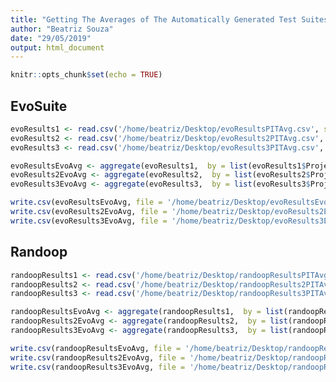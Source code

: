 ```yaml
---
title: "Getting The Averages of The Automatically Generated Test Suites Results"
author: "Beatriz Souza"
date: "29/05/2019"
output: html_document
---
```


```r
knitr::opts_chunk$set(echo = TRUE)
```

## EvoSuite
```r
evoResults1 <- read.csv('/home/beatriz/Desktop/evoResultsPITAvg.csv', sep = ",", header = TRUE)
evoResults2 <- read.csv('/home/beatriz/Desktop/evoResults2PITAvg.csv', sep = ",", header = TRUE)
evoResults3 <- read.csv('/home/beatriz/Desktop/evoResults3PITAvg.csv', sep = ",", header = TRUE)

evoResultsEvoAvg <- aggregate(evoResults1,  by = list(evoResults1$Project), FUN=mean)
evoResults2EvoAvg <- aggregate(evoResults2,  by = list(evoResults2$Project), FUN=mean)
evoResults3EvoAvg <- aggregate(evoResults3,  by = list(evoResults3$Project), FUN=mean)

write.csv(evoResultsEvoAvg, file = '/home/beatriz/Desktop/evoResultsEvoAvg.csv', row.names = FALSE)
write.csv(evoResults2EvoAvg, file = '/home/beatriz/Desktop/evoResults2EvoAvg.csv', row.names = FALSE)
write.csv(evoResults3EvoAvg, file = '/home/beatriz/Desktop/evoResults3EvoAvg.csv', row.names = FALSE)
```

## Randoop
```r
randoopResults1 <- read.csv('/home/beatriz/Desktop/randoopResultsPITAvg.csv', sep = ",", header = TRUE)
randoopResults2 <- read.csv('/home/beatriz/Desktop/randoopResults2PITAvg.csv', sep = ",", header = TRUE)
randoopResults3 <- read.csv('/home/beatriz/Desktop/randoopResults3PITAvg.csv', sep = ",", header = TRUE)

randoopResultsEvoAvg <- aggregate(randoopResults1,  by = list(randoopResults1$Project), FUN=mean)
randoopResults2EvoAvg <- aggregate(randoopResults2,  by = list(randoopResults2$Project), FUN=mean)
randoopResults3EvoAvg <- aggregate(randoopResults3,  by = list(randoopResults3$Project), FUN=mean)

write.csv(randoopResultsEvoAvg, file = '/home/beatriz/Desktop/randoopResultsRandoopAvg.csv', row.names = FALSE)
write.csv(randoopResults2EvoAvg, file = '/home/beatriz/Desktop/randoopResults2RandoopAvg.csv', row.names = FALSE)
write.csv(randoopResults3EvoAvg, file = '/home/beatriz/Desktop/randoopResults3RandoopAvg.csv', row.names = FALSE)
```